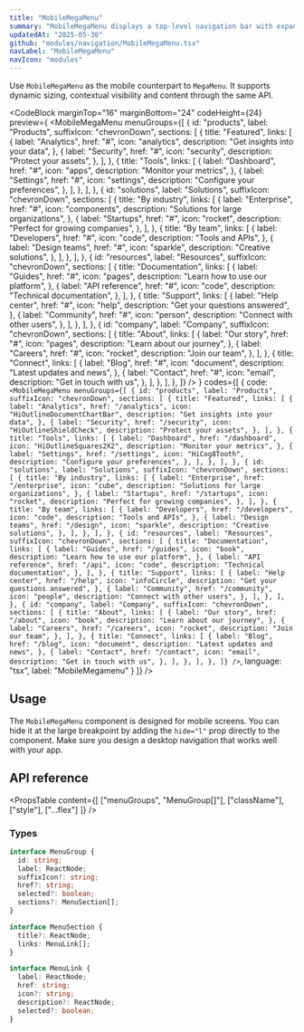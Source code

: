 ```yaml
---
title: "MobileMegaMenu"
summary: "MobileMegaMenu displays a top-level navigation bar with expandable dropdowns for organized access to grouped links. It supports dynamic sizing and contextual visibility."
updatedAt: "2025-05-30"
github: "modules/navigation/MobileMegaMenu.tsx"
navLabel: "MobileMegaMenu"
navIcon: "modules"
---
```


Use `MobileMegaMenu` as the mobile counterpart to `MegaMenu`. It supports dynamic sizing, contextual visibility and content through the same API.

<CodeBlock
  marginTop="16"
  marginBottom="24"
  codeHeight={24}
  preview={
    <Row fillWidth minHeight={20} overflow="hidden">
    <MobileMegaMenu
      menuGroups={[
        {
      id: "products",
      label: "Products",
      suffixIcon: "chevronDown",
      sections: [
        {
          title: "Featured",
          links: [
            {
              label: "Analytics",
              href: "#",
              icon: "analytics",
              description: "Get insights into your data",
            },
            {
              label: "Security",
              href: "#",
              icon: "security",
              description: "Protect your assets",
            },
          ],
        },
        {
          title: "Tools",
          links: [
            {
              label: "Dashboard",
              href: "#",
              icon: "apps",
              description: "Monitor your metrics",
            },
            {
              label: "Settings",
              href: "#",
              icon: "settings",
              description: "Configure your preferences",
            },
          ],
        },
      ],
    },
    {
      id: "solutions",
      label: "Solutions",
      suffixIcon: "chevronDown",
      sections: [
        {
          title: "By industry",
          links: [
            {
              label: "Enterprise",
              href: "#",
              icon: "components",
              description: "Solutions for large organizations",
            },
            {
              label: "Startups",
              href: "#",
              icon: "rocket",
              description: "Perfect for growing companies",
            },
          ],
        },
        {
          title: "By team",
          links: [
            {
              label: "Developers",
              href: "#",
              icon: "code",
              description: "Tools and APIs",
            },
            {
              label: "Design teams",
              href: "#",
              icon: "sparkle",
              description: "Creative solutions",
            },
          ],
        },
      ],
    },
    {
      id: "resources",
      label: "Resources",
      suffixIcon: "chevronDown",
      sections: [
        {
          title: "Documentation",
          links: [
            {
              label: "Guides",
              href: "#",
              icon: "pages",
              description: "Learn how to use our platform",
            },
            {
              label: "API reference",
              href: "#",
              icon: "code",
              description: "Technical documentation",
            },
          ],
        },
        {
          title: "Support",
          links: [
            {
              label: "Help center",
              href: "#",
              icon: "help",
              description: "Get your questions answered",
            },
            {
              label: "Community",
              href: "#",
              icon: "person",
              description: "Connect with other users",
            },
          ],
        },
      ],
    },
    {
      id: "company",
      label: "Company",
      suffixIcon: "chevronDown",
      sections: [
        {
          title: "About",
          links: [
            {
              label: "Our story",
              href: "#",
              icon: "pages",
              description: "Learn about our journey",
            },
            {
              label: "Careers",
              href: "#",
              icon: "rocket",
              description: "Join our team",
            },
          ],
        },
        {
          title: "Connect",
          links: [
            {
              label: "Blog",
              href: "#",
              icon: "document",
              description: "Latest updates and news",
            },
            {
              label: "Contact",
              href: "#",
              icon: "email",
              description: "Get in touch with us",
            },
          ],
        },
      ],
    },
      ]}
    />
  </Row>
  }
  codes={[
    {
      code:
`<MobileMegaMenu
    menuGroups={[
      {
        id: "products",
        label: "Products",
        suffixIcon: "chevronDown",
        sections: [
          {
            title: "Featured",
            links: [
              {
                label: "Analytics",
                href: "/analytics",
                icon: "HiOutlineDocumentChartBar",
                description: "Get insights into your data",
              },
              {
                label: "Security",
                href: "/security",
                icon: "HiOutlineShieldCheck",
                description: "Protect your assets",
              },
            ],
          },
          {
            title: "Tools",
            links: [
              {
                label: "Dashboard",
                href: "/dashboard",
                icon: "HiOutlineSquares2X2",
                description: "Monitor your metrics",
              },
              {
                label: "Settings",
                href: "/settings",
                icon: "HiCog8Tooth",
                description: "Configure your preferences",
              },
            ],
          },
        ],
      },
      {
        id: "solutions",
        label: "Solutions",
        suffixIcon: "chevronDown",
        sections: [
          {
            title: "By industry",
            links: [
              {
                label: "Enterprise",
                href: "/enterprise",
                icon: "cube",
                description: "Solutions for large organizations",
              },
              {
                label: "Startups",
                href: "/startups",
                icon: "rocket",
                description: "Perfect for growing companies",
              },
            ],
          },
          {
            title: "By team",
            links: [
              {
                label: "Developers",
                href: "/developers",
                icon: "code",
                description: "Tools and APIs",
              },
              {
                label: "Design teams",
                href: "/design",
                icon: "sparkle",
                description: "Creative solutions",
              },
            ],
          },
        ],
      },
      {
        id: "resources",
        label: "Resources",
        suffixIcon: "chevronDown",
        sections: [
          {
            title: "Documentation",
            links: [
              {
                label: "Guides",
                href: "/guides",
                icon: "book",
                description: "Learn how to use our platform",
              },
              {
                label: "API reference",
                href: "/api",
                icon: "code",
                description: "Technical documentation",
              },
            ],
          },
          {
            title: "Support",
            links: [
              {
                label: "Help center",
                href: "/help",
                icon: "infoCircle",
                description: "Get your questions answered",
              },
              {
                label: "Community",
                href: "/community",
                icon: "people",
                description: "Connect with other users",
              },
            ],
          },
        ],
      },
      {
        id: "company",
        label: "Company",
        suffixIcon: "chevronDown",
        sections: [
          {
            title: "About",
            links: [
              {
                label: "Our story",
                href: "/about",
                icon: "book",
                description: "Learn about our journey",
              },
              {
                label: "Careers",
                href: "/careers",
                icon: "rocket",
                description: "Join our team",
              },
            ],
          },
          {
            title: "Connect",
            links: [
              {
                label: "Blog",
                href: "/blog",
                icon: "document",
                description: "Latest updates and news",
              },
              {
                label: "Contact",
                href: "/contact",
                icon: "email",
                description: "Get in touch with us",
              },
            ],
          },
        ],
      },
    ]}
/>`,
      language: "tsx",
      label: "MobileMegamenu"
    }
  ]}
/>

## Usage

The `MobileMegaMenu` component is designed for mobile screens. You can hide it at the large breakpoint by adding the `hide="l"` prop directly to the component. Make sure you design a desktop navigation that works well with your app.

## API reference

<PropsTable
  content={[
    ["menuGroups", "MenuGroup[]"],
    ["className"],
    ["style"],
    ["...flex"]
  ]}
/>

### Types

```ts
interface MenuGroup {
  id: string;
  label: ReactNode;
  suffixIcon?: string;
  href?: string;
  selected?: boolean;
  sections?: MenuSection[];
}

interface MenuSection {
  title?: ReactNode;
  links: MenuLink[];
}

interface MenuLink {
  label: ReactNode;
  href: string;
  icon?: string;
  description?: ReactNode;
  selected?: boolean;
}
```
